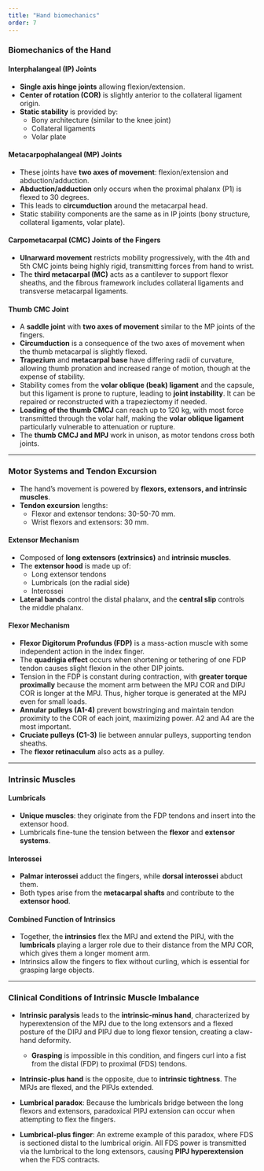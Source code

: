```yaml
---
title: "Hand biomechanics"
order: 7
---
```


### Biomechanics of the Hand

#### Interphalangeal (IP) Joints

-   **Single axis hinge joints** allowing flexion/extension.
-   **Center of rotation (COR)** is slightly anterior to the collateral ligament origin.
-   **Static stability** is provided by:
    -   Bony architecture (similar to the knee joint)
    -   Collateral ligaments
    -   Volar plate

#### Metacarpophalangeal (MP) Joints

-   These joints have **two axes of movement**: flexion/extension and abduction/adduction.
-   **Abduction/adduction** only occurs when the proximal phalanx (P1) is flexed to 30 degrees.
-   This leads to **circumduction** around the metacarpal head.
-   Static stability components are the same as in IP joints (bony structure, collateral ligaments, volar plate).

#### Carpometacarpal (CMC) Joints of the Fingers

-   **Ulnarward movement** restricts mobility progressively, with the 4th and 5th CMC joints being highly rigid, transmitting forces from hand to wrist.
-   The **third metacarpal (MC)** acts as a cantilever to support flexor sheaths, and the fibrous framework includes collateral ligaments and transverse metacarpal ligaments.

#### Thumb CMC Joint

-   A **saddle joint** with **two axes of movement** similar to the MP joints of the fingers.
-   **Circumduction** is a consequence of the two axes of movement when the thumb metacarpal is slightly flexed.
-   **Trapezium** and **metacarpal base** have differing radii of curvature, allowing thumb pronation and increased range of motion, though at the expense of stability.
-   Stability comes from the **volar oblique (beak) ligament** and the capsule, but this ligament is prone to rupture, leading to **joint instability**. It can be repaired or reconstructed with a trapeziectomy if needed.
-   **Loading of the thumb CMCJ** can reach up to 120 kg, with most force transmitted through the volar half, making the **volar oblique ligament** particularly vulnerable to attenuation or rupture.
-   The **thumb CMCJ and MPJ** work in unison, as motor tendons cross both joints.

------------------------------------------------------------------------

### Motor Systems and Tendon Excursion

-   The hand's movement is powered by **flexors, extensors, and intrinsic muscles**.
-   **Tendon excursion** lengths:
    -   Flexor and extensor tendons: 30-50-70 mm.
    -   Wrist flexors and extensors: 30 mm.

#### Extensor Mechanism

-   Composed of **long extensors (extrinsics)** and **intrinsic muscles**.
-   The **extensor hood** is made up of:
    -   Long extensor tendons
    -   Lumbricals (on the radial side)
    -   Interossei
-   **Lateral bands** control the distal phalanx, and the **central slip** controls the middle phalanx.

#### Flexor Mechanism

-   **Flexor Digitorum Profundus (FDP)** is a mass-action muscle with some independent action in the index finger.
-   The **quadrigia effect** occurs when shortening or tethering of one FDP tendon causes slight flexion in the other DIP joints.
-   Tension in the FDP is constant during contraction, with **greater torque proximally** because the moment arm between the MPJ COR and DIPJ COR is longer at the MPJ. Thus, higher torque is generated at the MPJ even for small loads.
-   **Annular pulleys (A1-4)** prevent bowstringing and maintain tendon proximity to the COR of each joint, maximizing power. A2 and A4 are the most important.
-   **Cruciate pulleys (C1-3)** lie between annular pulleys, supporting tendon sheaths.
-   The **flexor retinaculum** also acts as a pulley.

------------------------------------------------------------------------

### Intrinsic Muscles

#### Lumbricals

-   **Unique muscles**: they originate from the FDP tendons and insert into the extensor hood.
-   Lumbricals fine-tune the tension between the **flexor** and **extensor systems**.

#### Interossei

-   **Palmar interossei** adduct the fingers, while **dorsal interossei** abduct them.
-   Both types arise from the **metacarpal shafts** and contribute to the **extensor hood**.

#### Combined Function of Intrinsics

-   Together, the **intrinsics** flex the MPJ and extend the PIPJ, with the **lumbricals** playing a larger role due to their distance from the MPJ COR, which gives them a longer moment arm.
-   Intrinsics allow the fingers to flex without curling, which is essential for grasping large objects.

------------------------------------------------------------------------

### Clinical Conditions of Intrinsic Muscle Imbalance

-   **Intrinsic paralysis** leads to the **intrinsic-minus hand**, characterized by hyperextension of the MPJ due to the long extensors and a flexed posture of the DIPJ and PIPJ due to long flexor tension, creating a claw-hand deformity.

    -   **Grasping** is impossible in this condition, and fingers curl into a fist from the distal (FDP) to proximal (FDS) tendons.

-   **Intrinsic-plus hand** is the opposite, due to **intrinsic tightness**. The MPJs are flexed, and the PIPJs extended.

-   **Lumbrical paradox**: Because the lumbricals bridge between the long flexors and extensors, paradoxical PIPJ extension can occur when attempting to flex the fingers.

-   **Lumbrical-plus finger**: An extreme example of this paradox, where FDS is sectioned distal to the lumbrical origin. All FDS power is transmitted via the lumbrical to the long extensors, causing **PIPJ hyperextension** when the FDS contracts.
